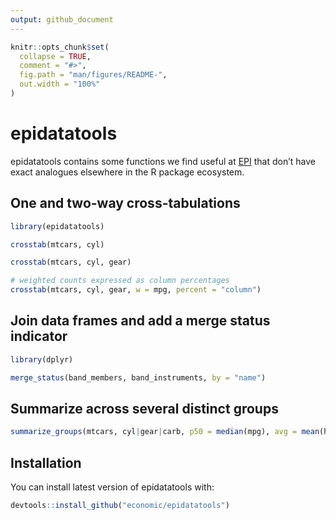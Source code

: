 ```yaml
---
output: github_document
---
```


<!-- README.md is generated from README.Rmd. Please edit that file -->

```r
knitr::opts_chunk$set(
  collapse = TRUE,
  comment = "#>",
  fig.path = "man/figures/README-",
  out.width = "100%"
)
```

# epidatatools
epidatatools contains some functions we find useful at [EPI](https://epi.org/) that don't have exact analogues elsewhere in the R package ecosystem.

## One and two-way cross-tabulations
```r
library(epidatatools)

crosstab(mtcars, cyl)

crosstab(mtcars, cyl, gear)

# weighted counts expressed as column percentages
crosstab(mtcars, cyl, gear, w = mpg, percent = "column")
```

## Join data frames and add a merge status indicator
```r
library(dplyr)

merge_status(band_members, band_instruments, by = "name")
```

## Summarize across several distinct groups
```r
summarize_groups(mtcars, cyl|gear|carb, p50 = median(mpg), avg = mean(hp))
```

## Installation
You can install latest version of epidatatools with:

```r
devtools::install_github("economic/epidatatools")
```

